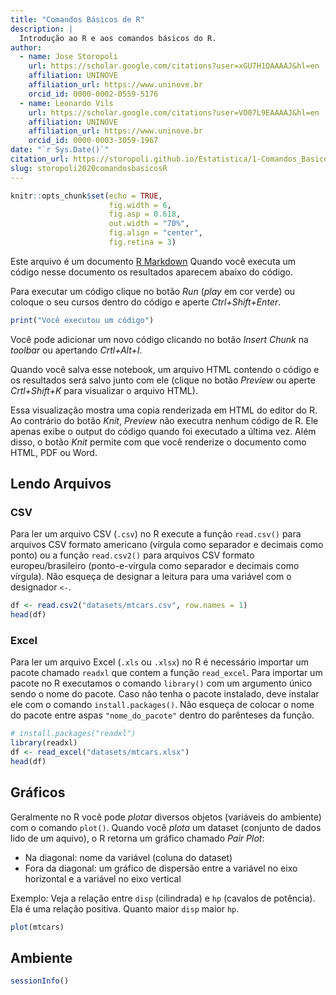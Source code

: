 ```yaml
---
title: "Comandos Básicos de R"
description: |
  Introdução ao R e aos comandos básicos do R.
author:
  - name: Jose Storopoli
    url: https://scholar.google.com/citations?user=xGU7H1QAAAAJ&hl=en
    affiliation: UNINOVE
    affiliation_url: https://www.uninove.br
    orcid_id: 0000-0002-0559-5176
  - name: Leonardo Vils
    url: https://scholar.google.com/citations?user=VO07L9EAAAAJ&hl=en
    affiliation: UNINOVE
    affiliation_url: https://www.uninove.br
    orcid_id: 0000-0003-3059-1967
date: "`r Sys.Date()`"
citation_url: https://storopoli.github.io/Estatistica/1-Comandos_Basicos.html
slug: storopoli2020comandosbasicosR
---
```


```r
knitr::opts_chunk$set(echo = TRUE,
                      fig.width = 6,
                      fig.asp = 0.618,
                      out.width = "70%",
                      fig.align = "center",
                      fig.retina = 3)
```

<link rel="stylesheet" href="https://cdn.rawgit.com/jpswalsh/academicons/master/css/academicons.min.css"/>

Este arquivo é um documento [R Markdown](http://rmarkdown.rstudio.com) Quando você executa um código nesse documento os resultados aparecem abaixo do código.

Para executar um código clique no botão *Run* (*play* em cor verde) ou coloque o seu cursos dentro do código e aperte *Ctrl+Shift+Enter*.

```r
print("Você executou um código")
```

Você pode adicionar um novo código clicando no botão *Insert Chunk* na *toolbar* ou apertando *Crtl+Alt+I*.

Quando você salva esse notebook, um arquivo HTML contendo o código e os resultados será salvo junto com ele (clique no botão *Preview* ou aperte *Crtl+Shift+K* para visualizar o arquivo HTML).

Essa visualização mostra uma copia renderizada em HTML do editor do R. Ao contrário do botão *Knit*, *Preview* não executra nenhum código de R. Ele apenas exibe o output do código quando foi executado a última vez. Além disso, o botão *Knit* permite com que você renderize o documento como HTML, PDF ou Word.

## Lendo Arquivos

### CSV

Para ler um arquivo CSV (`.csv`) no R execute a função `read.csv()` para arquivos CSV formato americano (vírgula como separador e decimais como ponto) ou a função `read.csv2()` para arquivos CSV formato europeu/brasileiro (ponto-e-vírgula como separador e decimais como vírgula). Não esqueça de designar a leitura para uma variável com o designador `<-`.

```r
df <- read.csv2("datasets/mtcars.csv", row.names = 1)
head(df)
```

### Excel

Para ler um arquivo Excel (`.xls` ou `.xlsx`) no R é necessário importar um pacote chamado `readxl` que contem a função `read_excel`. Para importar um pacote no R executamos o comando `library()` com um argumento único sendo o nome do pacote. Caso não tenha o pacote instalado, deve instalar ele com o comando `install.packages()`. Não esqueça de colocar o nome do pacote entre aspas `"nome_do_pacote"` dentro do parênteses da função.

```r
# install.packages("readxl")
library(readxl)
df <- read_excel("datasets/mtcars.xlsx")
head(df)
```

## Gráficos

Geralmente no R você pode *plotar* diversos objetos (variáveis do ambiente) com o comando `plot()`. Quando você *plota* um dataset (conjunto de dados lido de um aquivo), o R retorna um gráfico chamado *Pair Plot*:

-   Na diagonal: nome da variável (coluna do dataset)
-   Fora da diagonal: um gráfico de dispersão entre a variável no eixo horizontal e a variável no eixo vertical

Exemplo: Veja a relação entre `disp` (cilindrada) e `hp` (cavalos de potência). Ela é uma relação positiva. Quanto maior `disp` maior `hp`.

```r
plot(mtcars)
```

## Ambiente

```r
sessionInfo()
```
